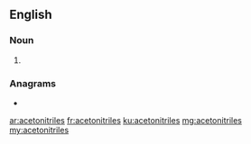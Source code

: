 ==English==

===Noun===
{{head|en|noun plural form}}

# {{plural of|acetonitrile|lang=en}}

===Anagrams===
* {{l|en|intersocietal}}

[[ar:acetonitriles]]
[[fr:acetonitriles]]
[[ku:acetonitriles]]
[[mg:acetonitriles]]
[[my:acetonitriles]]